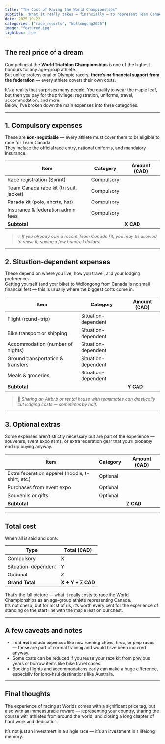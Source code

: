 ```yaml
---
title: "The Cost of Racing the World Championships"
subtitle: "What it really takes — financially — to represent Team Canada in Wollongong"
date: 2025-10-22
categories: ["race_reports", "Wollongong2025"]
image: "featured.jpg"
lightbox: true
---
```


## The real price of a dream

Competing at the **World Triathlon Championships** is one of the highest honours for any age-group athlete.  
But unlike professional or Olympic racers, **there’s no financial support from the federation** — every athlete covers their own costs.  

It’s a reality that surprises many people. You qualify to wear the maple leaf, but then you pay for the privilege: registration, uniforms, travel, accommodation, and more.  
Below, I’ve broken down the main expenses into three categories.

---

## 1. Compulsory expenses

These are **non-negotiable** — every athlete must cover them to be eligible to race for Team Canada.  
They include the official race entry, national uniforms, and mandatory insurance.

| Item | Category | Amount (CAD) |
|------|-----------|--------------|
| Race registration (Sprint) | Compulsory |  |
| Team Canada race kit (tri suit, jacket) | Compulsory |  |
| Parade kit (polo, shorts, hat) | Compulsory |  |
| Insurance & federation admin fees | Compulsory |  |
| **Subtotal** |  | **X CAD** |

> 💡 *If you already own a recent Team Canada kit, you may be allowed to reuse it, saving a few hundred dollars.*

---

## 2. Situation-dependent expenses

These depend on where you live, how you travel, and your lodging preferences.  
Getting yourself (and your bike) to Wollongong from Canada is no small financial feat — this is usually where the biggest costs come in.

| Item | Category | Amount (CAD) |
|------|-----------|--------------|
| Flight (round-trip) | Situation-dependent |  |
| Bike transport or shipping | Situation-dependent |  |
| Accommodation (number of nights) | Situation-dependent |  |
| Ground transportation & transfers | Situation-dependent |  |
| Meals & groceries | Situation-dependent |  |
| **Subtotal** |  | **Y CAD** |

> 🏡 *Sharing an Airbnb or rental house with teammates can drastically cut lodging costs — sometimes by half.*

---

## 3. Optional extras

Some expenses aren’t strictly necessary but are part of the experience — souvenirs, event expo items, or extra federation gear that you’ll probably end up buying anyway.

| Item | Category | Amount (CAD) |
|------|-----------|--------------|
| Extra federation apparel (hoodie, t-shirt, etc.) | Optional |  |
| Purchases from event expo | Optional |  |
| Souvenirs or gifts | Optional |  |
| **Subtotal** |  | **Z CAD** |

---

## Total cost

When all is said and done:

| Type | Total (CAD) |
|------|--------------|
| Compulsory | X |
| Situation-dependent | Y |
| Optional | Z |
| **Grand Total** | **X + Y + Z CAD** |

That’s the full picture — what it really costs to race the World Championships as an age-group athlete representing Canada.  
It’s not cheap, but for most of us, it’s worth every cent for the experience of standing on the start line with the maple leaf on our chest.

---

## A few caveats and notes

* I did **not** include expenses like new running shoes, tires, or prep races — those are part of normal training and would have been incurred anyway.  
* Some costs can be reduced if you reuse your race kit from previous years or borrow items like bike travel cases.  
* Booking flights and accommodations early can make a huge difference, especially for long-haul destinations like Australia.

---

## Final thoughts

The experience of racing at Worlds comes with a significant price tag, but also with an immeasurable reward — representing your country, sharing the course with athletes from around the world, and closing a long chapter of hard work and dedication.

It’s not just an investment in a single race — it’s an investment in a lifelong memory.
